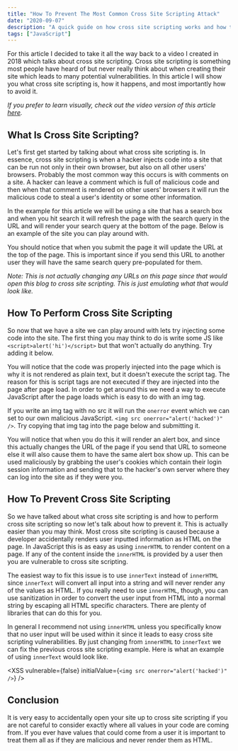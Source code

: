 ```yaml
---
title: "How To Prevent The Most Common Cross Site Scripting Attack"
date: "2020-09-07"
description: "A quick guide on how cross site scripting works and how to ensure your site is not vulnerable."
tags: ["JavaScript"]
---
```



For this article I decided to take it all the way back to a video I created in 2018 which talks about cross site scripting. Cross site scripting is something most people have heard of but never really think about when creating their site which leads to many potential vulnerabilities. In this article I will show you what cross site scripting is, how it happens, and most importantly how to avoid it.

_If you prefer to learn visually, check out the video version of this article [here](https://youtu.be/ns1LX6mEvyM)._

## What Is Cross Site Scripting?

Let's first get started by talking about what cross site scripting is. In essence, cross site scripting is when a hacker injects code into a site that can be run not only in their own browser, but also on all other users' browsers. Probably the most common way this occurs is with comments on a site. A hacker can leave a comment which is full of malicious code and then when that comment is rendered on other users' browsers it will run the malicious code to steal a user's identity or some other information.

In the example for this article we will be using a site that has a search box and when you hit search it will refresh the page with the search query in the URL and will render your search query at the bottom of the page. Below is an example of the site you can play around with.

<XSS initialValue="Some Search" />

You should notice that when you submit the page it will update the URL at the top of the page. This is important since if you send this URL to another user they will have the same search query pre-populated for them.

_Note: This is not actually changing any URLs on this page since that would open this blog to cross site scripting. This is just emulating what that would look like._

## How To Perform Cross Site Scripting

So now that we have a site we can play around with lets try injecting some code into the site. The first thing you may think to do is write some JS like `<script>alert('hi')</script>` but that won't actually do anything. Try adding it below.

<XSS />

You will notice that the code was properly injected into the page which is why it is not rendered as plain text, but it doesn't execute the script tag. The reason for this is script tags are not executed if they are injected into the page after page load. In order to get around this we need a way to execute JavaScript after the page loads which is easy to do with an img tag.

If you write an img tag with no src it will run the `onerror` event which we can set to our own malicious JavaScript. `<img src onerror="alert('hacked')" />`. Try copying that img tag into the page below and submitting it.

<XSS />

You will notice that when you do this it will render an alert box, and since this actually changes the URL of the page if you send that URL to someone else it will also cause them to have the same alert box show up. This can be used maliciously by grabbing the user's cookies which contain their login session information and sending that to the hacker's own server where they can log into the site as if they were you.

## How To Prevent Cross Site Scripting

So we have talked about what cross site scripting is and how to perform cross site scripting so now let's talk about how to prevent it. This is actually easier than you may think. Most cross site scripting is caused because a developer accidentally renders user inputted information as HTML on the page. In JavaScript this is as easy as using `innerHTML` to render content on a page. If any of the content inside the `innerHTML` is provided by a user then you are vulnerable to cross site scripting.

The easiest way to fix this issue is to use `innerText` instead of `innerHTML` since `innerText` will convert all input into a string and will never render any of the values as HTML. If you really need to use `innerHTML`, though, you can use sanitization in order to convert the user input from HTML into a normal string by escaping all HTML specific characters. There are plenty of libraries that can do this for you.

In general I recommend not using `innerHTML` unless you specifically know that no user input will be used within it since it leads to easy cross site scripting vulnerabilities. By just changing from `innerHTML` to `innerText` we can fix the previous cross site scripting example. Here is what an example of using `innerText` would look like.

<XSS
  vulnerable={false}
  initialValue={`<img src onerror="alert('hacked')" />`}
/>

## Conclusion

It is very easy to accidentally open your site up to cross site scripting if you are not careful to consider exactly where all values in your code are coming from. If you ever have values that could come from a user it is important to treat them all as if they are malicious and never render them as HTML.
